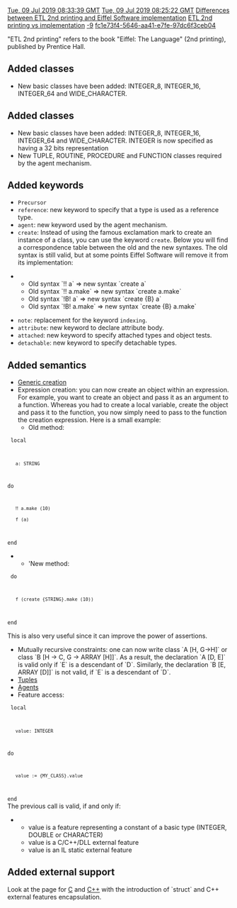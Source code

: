 [[Property:modification_date|Tue, 09 Jul 2019 08:33:39 GMT]]
[[Property:publication_date|Tue, 09 Jul 2019 08:25:22 GMT]]
[[Property:title|Differences between ETL 2nd printing and  Eiffel Software  implementation]]
[[Property:link_title|ETL 2nd printing vs implementation]]
[[Property:weight|-9]]
[[Property:uuid|fc1e73f4-5646-aa41-e7fe-97dc6f3ceb04]]
{{seealso|See also: [[Differences between standard ECMA-367 and Eiffel Software implementation|Differences between standard ECMA-367 and Eiffel Software implementation]]  }}

"ETL 2nd printing" refers to the book "Eiffel: The Language" (2nd printing), published by Prentice Hall.

==Added classes==
* New basic classes have been added: <eiffel>INTEGER_8</eiffel>, <eiffel>INTEGER_16</eiffel>, <eiffel>INTEGER_64</eiffel> and <eiffel>WIDE_CHARACTER</eiffel>.{{seealso|[[Differences between standard ECMA-367 and Eiffel Software implementation|Differences between standard ECMA-367 and Eiffel Software implementation]]  }}

==Added classes==
* New basic classes have been added: <eiffel>INTEGER_8</eiffel>, <eiffel>INTEGER_16</eiffel>, <eiffel>INTEGER_64</eiffel> and <eiffel>WIDE_CHARACTER</eiffel>. <eiffel>INTEGER</eiffel> is now specified as having a 32 bits representation
* New <eiffel>TUPLE</eiffel>, <eiffel>ROUTINE</eiffel>, <eiffel>PROCEDURE</eiffel> and <eiffel>FUNCTION</eiffel> classes required by the agent mechanism.

==Added keywords==
* <code>Precursor</code>
* <code>reference</code>: new keyword to specify that a type is used as a reference type.
*  <code> agent</code>: new keyword used by the agent mechanism.
* <code>create</code>: Instead of using the famous exclamation mark to create an instance of a class, you can use the keyword <code>create</code>. Below you will find a correspondence table between the old and the new syntaxes. The old syntax is still valid, but at some points Eiffel Software will remove it from its implementation: 

** Old syntax `!! a` => new syntax `create a`
** Old syntax `!! a.make` => new syntax `create a.make`
** Old syntax `!B! a` => new syntax `create {B} a`
** Old syntax `!B! a.make` => new syntax `create {B} a.make`

*  <code>note</code>: replacement for the keyword <code>indexing</code>.
*  <code>attribute</code>: new keyword to declare attribute body.
*  <code>attached</code>: new keyword to specify attached types and object tests.
*  <code>detachable</code>: new keyword to specify detachable types.


==Added semantics==
*  [[ET: Genericity and Arrays|Generic creation]]  
* Expression creation: you can now create an object within an expression. For example, you want to create an object and pass it as an argument to a function. Whereas you had to create a local variable, create the object and pass it to the function, you now simply need to pass to the function the creation expression. Here is a small example: 
** Old method:
<code>
local
	a: STRING
do
	‼ a.make (10)
	f (a)
end
</code>
** 'New method:
<code>
do
	f (create {STRING}.make (10))
end
</code>

This is also very useful since it can improve the power of assertions. 
* Mutually recursive constraints: one can now write class `A [H, G->H]` or class `B [H -> C, G -> ARRAY [H]]`. As a result, the declaration `A [D, E]` is valid only if `E` is a descendant of `D`. Similarly, the declaration `B [E, ARRAY [D]]` is not valid, if `E` is a descendant of `D`.
*  [[ET: Other Mechanisms|Tuples]]  
*  [[ET: Agents|Agents]]  
* Feature access: <br/>
<code>
local
	value: INTEGER
do
	value := {MY_CLASS}.value
end
</code>
<br/>
The previous call is valid, if and only if: 
**  <eiffel>value</eiffel> is a feature representing a constant of a basic type (<eiffel>INTEGER</eiffel>, <eiffel>DOUBLE</eiffel> or <eiffel>CHARACTER</eiffel>)
**  <eiffel>value</eiffel> is a C/C++/DLL external feature 
**  <eiffel>value</eiffel> is an IL static external feature 


==Added external support==

Look at the page for [[C externals|C]]  and [[C++ Externals|C++]]  with the introduction of `struct` and C++ external features encapsulation.




